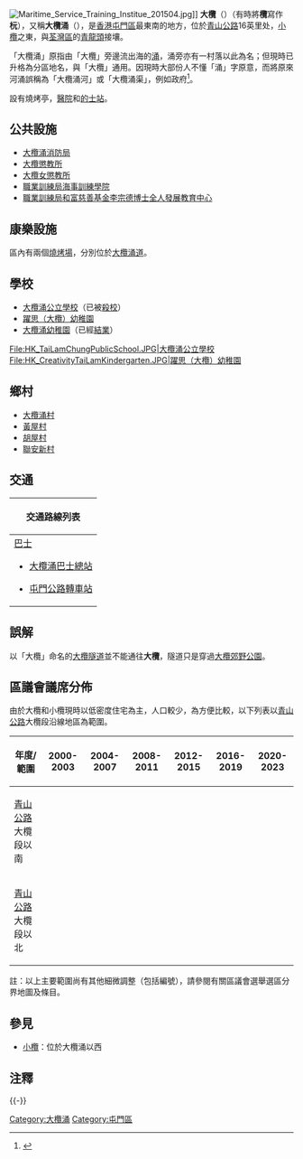 {{Infobox settlement
| name = 大欖
| official_name = Tai Lam
| image_skyline = Tai Lam Chung 2015.jpg
| imagesize = 250px
| image_caption = 從[[屯門公路|屯門公路]]望向大欖涌（2015年）
| image_seal = 
| mapsize = 
| map_caption = 大欖在香港的位置
| pushpin_map =Hong Kong 
| pushpin_label_position = <!-- the position of the pushpin label: left, right, top, bottom, none -->
| coordinates = {{coord|22|21|48.4499|N|114|1|10.2565|E|region:CN-91_type:city(480000)|display=title,inline}}
| subdivision_type = [[行政區|行政區]]
| subdivision_name = {{flag|Hong Kong}}
| subdivision_type1 = [[地區|地區]]
| subdivision_type2 = [[香港行政區劃|區]]
| subdivision_name1 = [[新界|新界]]
| subdivision_name2 = [[屯門區|屯門區]]
<!-- Area    ------------------------->
| established_title = 
| established_date = 
| seat_type = 
| seat = 
| government_type = 
| leader_title = 
| leader_name = 
| leader_name1 = 
| area_magnitude = 
| area_total_km2 = 
<!-- Population   ------------------>
| population_total = 
| population_as_of = 
| timezone = [[香港時間|香港時間]]
| utc_offset = +8
}}
[[File:Maritime_Service_Training_Institue_201504.jpg|thumb]]]]
'''大欖'''（{{lang-en|Tai Lam}}）（有時將'''欖'''寫作'''杬'''），又稱'''大欖涌'''（{{lang-en|'''Tai Lam Chung'''}}），是[[香港|香港]][[屯門區|屯門區]]最東南的地方，位於[[青山公路|青山公路]]16英里处，[[小欖_(香港)|小欖]]之東，與[[荃灣區|荃灣區]]的[[青龍頭|青龍頭]]接壤。

「大欖涌」原指由「大欖」旁邊流出海的[[涌|涌]]{{Citation needed|time=2019-12-09T14:27:27+00:00}}，涌旁亦有一村落以此為名；但現時已升格為分區地名，與「大欖」通用。因現時大部份人不懂「涌」字原意，而將原來河涌誤稱{{Citation needed|time=2019-12-09T14:27:27+00:00}}為「大欖涌河」或「大欖涌渠」，例如政府<ref>{{cite web |url=http://www.news.gov.hk/tc/category/infrastructureandlogistics/041015/html/041015tc06003.htm |title=大欖預留土地發展住宅 |accessdate=2010-09-25 |deadurl=yes |archiveurl=https://web.archive.org/web/20050829122256/http://www.news.gov.hk/tc/category/infrastructureandlogistics/041015/html/041015tc06003.htm |archivedate=2005-08-29 |website=香港政府新聞網 |date=2004年10月15日 }}</ref>。

設有燒烤亭，[[醫院|醫院]]和[[計程車站|的士站]]。

==公共設施==
*[[大欖涌|大欖涌]][[香港消防處|消防局]]
*[[大欖懲教所|大欖懲教所]]
*[[大欖女懲教所|大欖女懲教所]]
*[[職業訓練局海事訓練學院|職業訓練局海事訓練學院]]
*[[職業訓練局|職業訓練局和富慈善基金李宗德博士全人發展教育中心]]

==康樂設施==
區內有兩個[[燒烤場|燒烤場]]，分別位於[[大欖涌道|大欖涌道]]。

==學校==
*[[公立學校|大欖涌公立學校]]（已被[[殺校|殺校]]）
*[[躍思（大欖）幼稚園|躍思（大欖）幼稚園]]
*[[大欖涌幼稚園|大欖涌幼稚園]]（已經[[結業|結業]]）
<gallery>
File:HK_TaiLamChungPublicSchool.JPG|大欖涌公立學校
File:HK_CreativityTaiLamKindergarten.JPG|躍思（大欖）幼稚園
</gallery>

==鄉村==
*[[大欖涌村|大欖涌村]]
*[[黄屋村_(大欖)|黃屋村]]
*[[胡屋村|胡屋村]]
*[[聯安新村|聯安新村]]

==交通==
{| class="mw-collapsible mw-collapsed wikitable" style="background:white; margin: 0 auto; width: auto;"  
! 交通路線列表
|-
|
;[[香港巴士|巴士]]
* [[大欖涌巴士總站|大欖涌巴士總站]]
{{九龍新界巴士簡單列表|52X|53|61A|61M|61P|252|N252}}{{港鐵巴士簡單列表|K51}}{{過海隧道巴士簡單列表|962|962B|962E|962N|962S|N962}}
{{新界專線小巴簡單列表|43B}}
*[[屯門公路轉車站|屯門公路轉車站]]
{{九龍新界巴士簡單列表|52X|53|57M|58M|58P|59M|59X|60M|60X|61A|61M|61P|61X|62X|63X|66M|66X|67M|67X|68A|252|258D|258X|259D|259E|259S|259X|260X|263|263A|263C|N252|N260}}{{過海隧道巴士簡單列表|960|960A|960B|960C|960P|960S|960X|961|961P|961S|962|962B|962E|962G|962N|962P|962S|962X|N962|N969|P960|X962}}{{大嶼山巴士簡單列表|A33}}
{{新界專線小巴簡單列表|43B}}
|}

==誤解==
以「大欖」命名的[[大欖隧道|大欖隧道]]並不能通往'''大欖'''，隧道只是穿過[[大欖郊野公園|大欖郊野公園]]。

==區議會議席分佈==
由於大欖和小欖現時以低密度住宅為主，人口較少，為方便比較，以下列表以[[青山公路|青山公路]]大欖段沿線地區為範圍。
{|class=wikitable
!年度/範圍!!2000-2003!!2004-2007!!2008-2011!!2012-2015!!2016-2019!!2020-2023
|-
|[[青山公路|青山公路]]大欖段以南||rowspan=2|{{centre|[[三聖_(選區)|三聖]]選區}}||colspan=5|{{centre|[[三聖_(選區)|三聖]]選區}}
|-
|[[青山公路|青山公路]]大欖段以北||colspan=4|{{centre|分散在[[恆福|恆福]]選區及[[三聖_(選區)|三聖]]選區}}||{{centre|分散在[[掃管笏_(選區)|掃管笏]]選區及[[三聖_(選區)|三聖]]選區}}
|}
註：以上主要範圍尚有其他細微調整（包括編號），請參閱有關區議會選舉選區分界地圖及條目。

==參見==
*[[小欖_(香港)|小欖]]：位於大欖涌以西

==注釋==
<references/>

{{-}}
{{屯門區}}

[[Category:大欖涌|Category:大欖涌]]
[[Category:屯門區|Category:屯門區]]